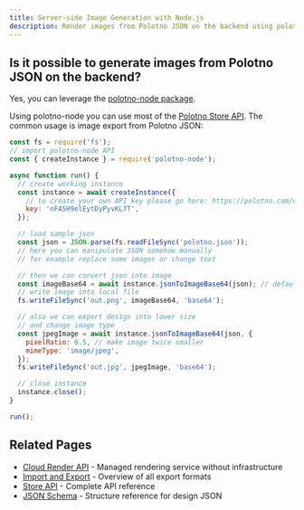 ```yaml
---
title: Server-side Image Generation with Node.js
description: Render images from Polotno JSON on the backend using polotno-node
---
```


## Is it possible to generate images from Polotno JSON on the backend?

Yes, you can leverage the [polotno-node package](https://www.npmjs.com/package/polotno-node).

Using polotno-node you can use most of the [Polotno Store API](/docs/store). The common usage is image export from Polotno JSON:

```js
const fs = require('fs');
// import polotno-node API
const { createInstance } = require('polotno-node');

async function run() {
  // create working instance
  const instance = await createInstance({
    // to create your own API key please go here: https://polotno.com/cabinet
    key: 'nFA5H9elEytDyPyvKL7T',
  });

  // load sample json
  const json = JSON.parse(fs.readFileSync('polotno.json'));
  // here you can manipulate JSON somehow manually
  // for example replace some images or change text

  // then we can convert json into image
  const imageBase64 = await instance.jsonToImageBase64(json); // default is PNG
  // write image into local file
  fs.writeFileSync('out.png', imageBase64, 'base64');

  // also we can export design into lower size
  // and change image type
  const jpegImage = await instance.jsonToImageBase64(json, {
    pixelRatio: 0.5, // make image twice smaller
    mimeType: 'image/jpeg',
  });
  fs.writeFileSync('out.jpg', jpegImage, 'base64');

  // close instance
  instance.close();
}

run();
```

## Related Pages

- [Cloud Render API](/docs/cloud-render-api) - Managed rendering service without infrastructure
- [Import and Export](/docs/import-and-export) - Overview of all export formats
- [Store API](/docs/store) - Complete API reference
- [JSON Schema](/docs/schema) - Structure reference for design JSON


